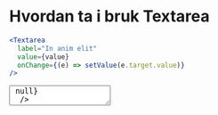 
<Meta title="ds-react/form/textarea/intro" />

# Hvordan ta i bruk Textarea

```jsx
<Textarea
  label="In anim elit"
  value={value}
  onChange={(e) => setValue(e.target.value)}
/>
```

<Canvas>
  <Textarea
    label="In anim elit"
    value="Ullamco culpa officia incididunt consectetur voluptate consectetur eiusmod incididunt. Irure velit nulla est sit sit. In qui qui exercitation voluptate magna id officia pariatur est minim nostrud deserunt fugiat dolor. Proident cillum anim veniam quis tempor labore. Amet cupidatat cillum amet Lorem fugiat sit id esse magna fugiat qui cillum incididunt."
    onChange={() => null}
  />
</Canvas>

## Description

```jsx
<Textarea
  label="In anim elit"
  description="Reprehenderit esse proident"
  value={value}
  onChange={(e) => setValue(e.target.value)}
/>
```

<Canvas>
  <Textarea
    label="In anim elit"
    description="Reprehenderit esse proident"
    value="Ullamco culpa officia incididunt consectetur voluptate consectetur eiusmod incididunt. Irure velit nulla est sit sit. In qui qui exercitation voluptate magna id officia pariatur est minim nostrud deserunt fugiat dolor. Proident cillum anim veniam quis tempor labore. Amet cupidatat cillum amet Lorem fugiat sit id esse magna fugiat qui cillum incididunt."
    onChange={() => null}
  />
</Canvas>

## maxLength

Viser en liten counter i nedre høyre hjørne. Markeres med røst ved for mange tegn, men fungerer bare som en
visuell validering.

```jsx
<Textarea
  label="In anim elit"
  description="Reprehenderit esse proident"
  value={value}
  maxLength={400}
  onChange={(e) => setValue(e.target.value)}
/>
```

<Canvas>
  <Textarea
    label="In anim elit"
    description="Reprehenderit esse proident"
    maxLength={400}
    value="Ullamco culpa officia incididunt consectetur voluptate consectetur eiusmod incididunt. Irure velit nulla est sit sit. In qui qui exercitation voluptate magna id officia pariatur est minim nostrud deserunt fugiat dolor. Proident cillum anim veniam quis tempor labore. Amet cupidatat cillum amet Lorem fugiat sit id esse magna fugiat qui cillum incididunt."
    onChange={() => null}
  />
</Canvas>

## Errors

```jsx
<Textarea
  label="In anim elit"
  description="Reprehenderit esse proident"
  error="Textarea error"
  value={value}
  maxLength={400}
  onChange={(e) => setValue(e.target.value)}
/>
```

<Canvas>
  <Textarea
    label="In anim elit"
    description="Reprehenderit esse proident"
    error="Textarea error"
    maxLength={400}
    value="Ullamco culpa officia incididunt consectetur voluptate consectetur eiusmod incididunt. Irure velit nulla est sit sit. In qui qui exercitation voluptate magna id officia pariatur est minim nostrud deserunt fugiat dolor. Proident cillum anim veniam quis tempor labore. Amet cupidatat cillum amet Lorem fugiat sit id esse magna fugiat qui cillum incididunt."
    onChange={() => null}
  />
</Canvas>

## Sizing

```jsx
<Textarea
  label="In anim elit"
  description="Reprehenderit esse proident"
  value={value}
  maxLength={400}
  size="s"
  onChange={(e) => setValue(e.target.value)}
/>
```

<Canvas>
  <Textarea
    label="In anim elit"
    description="Reprehenderit esse proident"
    maxLength={400}
    size="s"
    value="Ullamco culpa officia incididunt consectetur voluptate consectetur eiusmod incididunt. Irure velit nulla est sit sit. In qui qui exercitation voluptate magna id officia pariatur est minim nostrud deserunt fugiat dolor. Proident cillum anim veniam quis tempor labore. Amet cupidatat cillum amet Lorem fugiat sit id esse magna fugiat qui cillum incididunt."
    onChange={() => null}
  />
</Canvas>

## hideLabel

Ved bruk av `hideLabel` på TextField kan man gjøre slik at label/description bare vises for skjermlesere

```jsx
<Textarea
  label="In anim elit"
  description="Reprehenderit esse proident"
  value={value}
  maxLength={400}
  hideLabel
  onChange={(e) => setValue(e.target.value)}
/>
```

<Canvas>
  <Textarea
    label="In anim elit"
    description="Reprehenderit esse proident"
    maxLength={400}
    hideLabel
    value="Ullamco culpa officia incididunt consectetur voluptate consectetur eiusmod incididunt. Irure velit nulla est sit sit. In qui qui exercitation voluptate magna id officia pariatur est minim nostrud deserunt fugiat dolor. Proident cillum anim veniam quis tempor labore. Amet cupidatat cillum amet Lorem fugiat sit id esse magna fugiat qui cillum incididunt."
    onChange={() => null}
  />
</Canvas>

## Disabled

NOTE: Husk at disabled bør unngås!

```jsx
<Textarea
  label="In anim elit"
  description="Reprehenderit esse proident"
  value={value}
  maxLength={400}
  disabled
  onChange={(e) => setValue(e.target.value)}
/>
```

<Canvas>
  <Textarea
    label="In anim elit"
    description="Reprehenderit esse proident"
    maxLength={400}
    disabled
    value="Ullamco culpa officia incididunt consectetur voluptate consectetur eiusmod incididunt. Irure velit nulla est sit sit. In qui qui exercitation voluptate magna id officia pariatur est minim nostrud deserunt fugiat dolor. Proident cillum anim veniam quis tempor labore. Amet cupidatat cillum amet Lorem fugiat sit id esse magna fugiat qui cillum incididunt."
    onChange={() => null}
  />
</Canvas>

